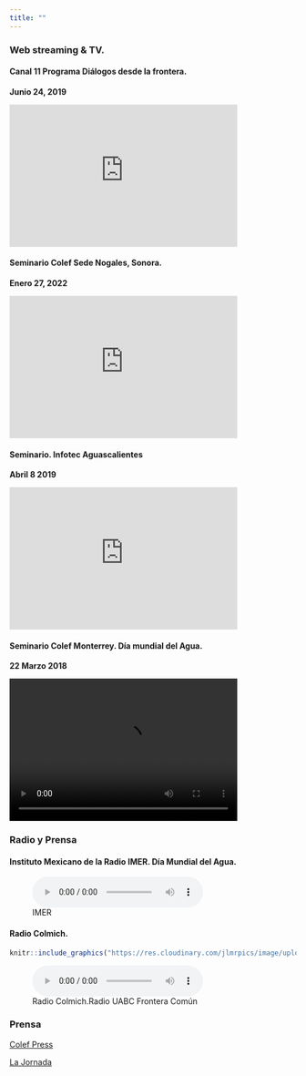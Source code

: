 ```yaml
---
title: ""
---
```



### Web streaming & TV.

#### Canal 11 Programa Diálogos desde la frontera. 

**Junio 24, 2019**

<iframe width="400" height="250" src="https://www.youtube.com/embed/uJMiS4pNzQ4" frameborder="0" allow="accelerometer; autoplay; encrypted-media; gyroscope; picture-in-picture" allowfullscreen></iframe>

#### Seminario Colef Sede Nogales, Sonora.
**Enero 27, 2022**

<iframe width="400" height="250" src="https://www.youtube.com/embed/MDSAu8UdRUQ" title="YouTube video player" frameborder="0" allow="accelerometer; autoplay; clipboard-write; encrypted-media; gyroscope; picture-in-picture" allowfullscreen></iframe>



#### Seminario. Infotec Aguascalientes
**Abril 8 2019**

<iframe width="400" height="250" src="https://www.youtube.com/embed/hlPkDETcKmk" title="YouTube video player" frameborder="0" allow="accelerometer; autoplay; clipboard-write; encrypted-media; gyroscope; picture-in-picture" allowfullscreen></iframe>


#### Seminario Colef Monterrey. Día mundial del Agua.   
**22 Marzo 2018**

![](Presentacion_MTY.mp4){width="400" height="250"}


### Radio y Prensa

#### Instituto Mexicano de la Radio IMER. Día Mundial del Agua.

![IMER](IMER.mp3)


#### Radio Colmich.

```r

knitr::include_graphics("https://res.cloudinary.com/jlmrpics/image/upload/v1646157755/img2_ezb4ol.png")
```

![Radio Colmich.Radio UABC Frontera Común](fronteracomun23may2019.mp3)


### Prensa

[Colef Press](https://www.colef.mx/estemes/las-causas-detras-de-las-causas-de-la-diabetes/)



[La Jornada](https://www.jornada.com.mx/2019/06/16/sociedad/030n1soc#)






